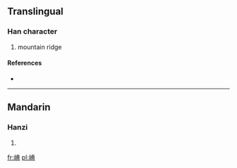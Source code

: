 ==Translingual==

===Han character===
{{Han char|rn=46|rad=山|as=10|sn=13|four=|canj=山火金月 (UFCB)}}

# mountain ridge

====References====
* {{Han ref|kx=0317.510|dkj=08372|dj=0618.180|hdz=10792.010|uh=5D74|ud=23924}}

----

==Mandarin==

===Hanzi===
{{cmn-hanzi|pin=[[jí]] ([[ji2]]), [[qiáng]] ([[qiang2]])|wg=chi<sup>2</sup>, ch'iang<sup>2</sup>}}

# {{defn|Mandarin|sort=山10}}

[[fr:嵴]]
[[pl:嵴]]